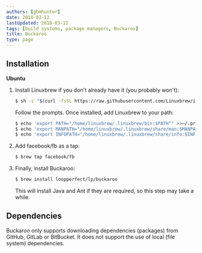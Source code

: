 ```yaml
---
authors: [gbmhunter]
date: 2018-03-12
lastUpdated: 2018-03-12
tags: [build systems, package managers, Buckaroo]
title: Buckaroo
type: page
---
```


## Installation

**Ubuntu**

1. Install Linuxbrew if you don't already have it (you probably won't):  

    ```sh
    $ sh -c "$(curl -fsSL https://raw.githubusercontent.com/Linuxbrew/install/master/install.sh)"
    ```

    Follow the prompts. Once installed, add Linuxbrew to your path:

    ```sh
    $ echo 'export PATH="/home/linuxbrew/.linuxbrew/bin:$PATH"' >>~/.profile
    $ echo 'export MANPATH="/home/linuxbrew/.linuxbrew/share/man:$MANPATH"' >>~/.profile
    $ echo 'export INFOPATH="/home/linuxbrew/.linuxbrew/share/info:$INFOPATH"' >>~/.profile
    ```
2. Add facebook/fb as a tap:  

    ```sh
    $ brew tap facebook/fb
    ```

3. Finally, install Buckaroo:  

    ```sh    
    $ brew install loopperfect/lp/buckaroo
    ```

    This will install Java and Ant if they are required, so this step may take a while.

## Dependencies

Buckaroo only supports downloading dependencies (packages) from GitHub, GitLab or BitBucket. It does not support the use of local (file system) dependencies.
